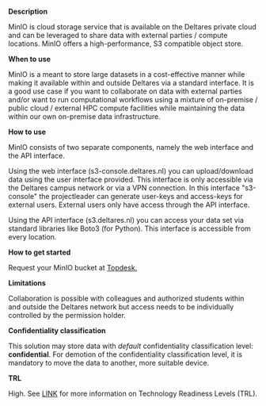 **Description**

MinIO is cloud storage service that is available on the Deltares private cloud and can be leveraged to share data with external parties / compute locations. MinIO offers a high-performance, S3 compatible object store.

**When to use**

MinIO is a meant to store large datasets in a cost-effective manner while making it available within and outside Deltares via a standard interface. It is a good use case if you want to collaborate on data with external parties and/or want to run computational workflows using a mixture of on-premise / public cloud / external HPC compute facilities while maintaining the data within our own on-premise data infrastructure.

**How to use**

MinIO consists of two separate components, namely the web interface and the API interface.

Using the web interface (s3-console.deltares.nl) you can upload/download data using the user interface provided. This interface is only accessible via the Deltares campus network or via a VPN connection. In this interface "s3-console" the projectleader can generate user-keys and access-keys for external users. External users only have access through the API interface.

Using the API interface (s3.deltares.nl) you can access your data set via standard libraries like Boto3 (for Python). This interface is accessible from every location.

**How to get started**

Request your MinIO bucket at [Topdesk.](https://deltares.topdesk.net/tas/public/ssp/content/serviceflow?unid=91e77cf9cca6476abe18d141858c0a61&openedFromService=true)

**Limitations**

Collaboration is possible with colleagues and authorized students within and outside the Deltares network but access needs to be individually controlled by the permission holder.

**Confidentiality classification**

This solution may store data with _default_ confidentiality classification level: __confidential__. For demotion of the confidentiality classification level, it is mandatory to move the data to another, more suitable device.

**TRL**

High. See [LINK](/storage-finder/trl)  for more information on Technology Readiness Levels (TRL).
